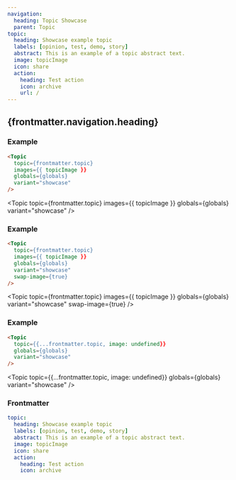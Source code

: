 ```yaml
---
navigation:
  heading: Topic Showcase
  parent: Topic
topic:
  heading: Showcase example topic
  labels: [opinion, test, demo, story]
  abstract: This is an example of a topic abstract text.
  image: topicImage
  icon: share
  action:
    heading: Test action
    icon: archive
    url: /
---
```


## {frontmatter.navigation.heading}
### Example
```html
<Topic
  topic={frontmatter.topic}
  images={{ topicImage }}
  globals={globals}
  variant="showcase"
/>
```
<Topic
  topic={frontmatter.topic}
  images={{ topicImage }}
  globals={globals}
  variant="showcase"
/>

### Example
```html
<Topic
  topic={frontmatter.topic}
  images={{ topicImage }}
  globals={globals}
  variant="showcase"
  swap-image={true}
/>
```
<Topic
  topic={frontmatter.topic}
  images={{ topicImage }}
  globals={globals}
  variant="showcase"
  swap-image={true}
/>

### Example
```html
<Topic
  topic={{...frontmatter.topic, image: undefined}}
  globals={globals}
  variant="showcase"
/>
```
<Topic
  topic={{...frontmatter.topic, image: undefined}}
  globals={globals}
  variant="showcase"
/>

### Frontmatter
```yaml
topic:
  heading: Showcase example topic
  labels: [opinion, test, demo, story]
  abstract: This is an example of a topic abstract text.
  image: topicImage
  icon: share
  action:
    heading: Test action
    icon: archive
```
